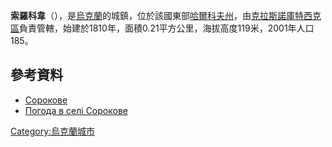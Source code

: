 {{coord|50|4|42|N|35|16|2|E|scale:100000_region:UA|display=title}}

'''索羅科韋'''（{{lang-uk|Сорокове}}），是[[烏克蘭|烏克蘭]]的城鎮，位於該國東部[[哈爾科夫州|哈爾科夫州]]，由[[克拉斯諾庫特西克區|克拉斯諾庫特西克區]]負責管轄，始建於1810年，面積0.21平方公里，海拔高度119米，2001年人口185。

==參考資料==
* [http://w1.c1.rada.gov.ua/pls/z7502/A005?rdat1=09.01.2009&rf7571=33527 Сорокове]{{dead link|date=2018年4月 |bot=InternetArchiveBot |fix-attempted=yes }}
* [http://weather.in.ua/ua/har'kovskaja/24551 Погода в селі Сорокове] {{Wayback|url=http://weather.in.ua/ua/har%27kovskaja/24551 |date=20210119012344 }}

{{Ukraine-geo-stub}}
[[Category:烏克蘭城市|Category:烏克蘭城市]]